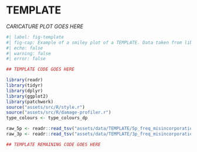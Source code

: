 <!-- TEMPLATE COPY CONTENTS OF THIS FILE FOR NEW PROFILES-->

# TEMPLATE

<!-- ![_CAPTION GOES HERE](assets/images/512px-Salvador_dali_als_Auge.jpg){#fig-double-stranded-caricature} -->

_CARICATURE PLOT GOES HERE_

\newpage

```r
#| label: fig-template
#| fig-cap: Example of a smiley plot of a TEMPLATE. Data taken from library TEMPLATE of [@TEMPLATE]. Damage data generated using [TEMPLATE](/intro.qmd) and plotted using R and tidyverse packages [@Wickham2019-ot].
#| echo: false
#| warning: false
#| error: false

## TEMPLATE CODE GOES HERE

library(readr)
library(tidyr)
library(dplyr)
library(ggplot2)
library(patchwork)
source("assets/src/R/style.r")
source("assets/src/R/damage-profiler.r")
type_colours <- type_colours_dp

raw_5p <- readr::read_tsv("assets/data/TEMPLATE/5p_freq_misincorporations.txt", comment = "#")
raw_3p <- readr::read_tsv("assets/data/TEMPLATE/3p_freq_misincorporations.txt", comment = "#")

## TEMPLATE REMAINING CODE GOES HERE

```

<!-- TEMPLATE Description goes here -->